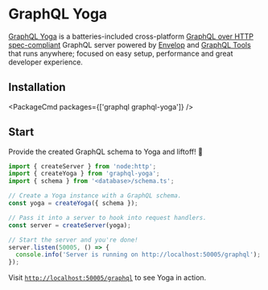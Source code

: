 
# GraphQL Yoga

[GraphQL Yoga](https://the-guild.dev/graphql/yoga-server) is a batteries-included cross-platform [GraphQL over HTTP spec-compliant](https://github.com/enisdenjo/graphql-http/tree/master/implementations/graphql-yoga) GraphQL server powered by [Envelop](https://envelop.dev) and [GraphQL Tools](https://graphql-tools.com) that runs anywhere; focused on easy setup, performance and great developer experience.

## Installation

<PackageCmd packages={['graphql graphql-yoga']} />

## Start

Provide the created GraphQL schema to Yoga and liftoff! 🚀

```js
import { createServer } from 'node:http';
import { createYoga } from 'graphql-yoga';
import { schema } from '<database>/schema.ts';

// Create a Yoga instance with a GraphQL schema.
const yoga = createYoga({ schema });

// Pass it into a server to hook into request handlers.
const server = createServer(yoga);

// Start the server and you're done!
server.listen(50005, () => {
  console.info('Server is running on http://localhost:50005/graphql');
});
```

Visit [`http://localhost:50005/graphql`](http://localhost:50005/graphql) to see Yoga in action.
